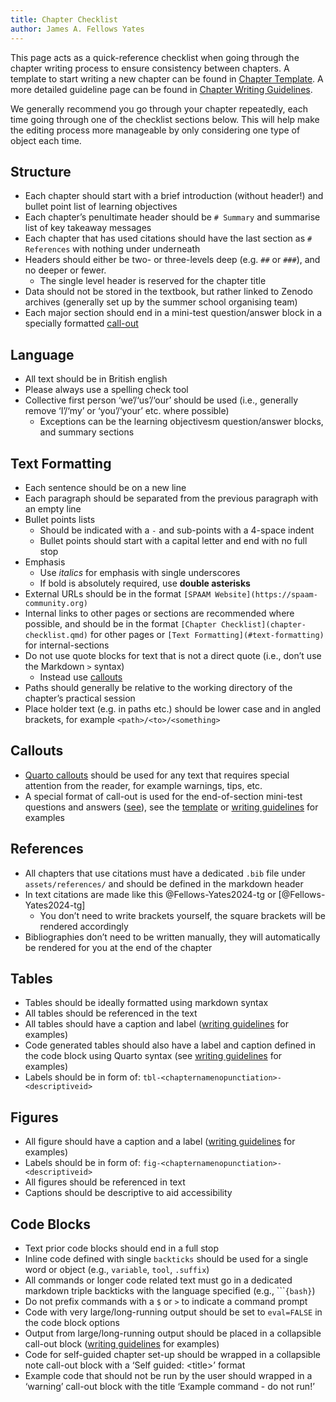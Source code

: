 ```yaml
---
title: Chapter Checklist
author: James A. Fellows Yates
---
```


This page acts as a quick-reference checklist when going through the chapter writing process to ensure consistency between chapters.
A template to start writing a new chapter can be found in [Chapter Template](chapter-template.qmd).
A more detailed guideline page can be found in [Chapter Writing Guidelines](chapter-writing-guidelines.qmd).

We generally recommend you go through your chapter repeatedly, each time going through one of the checklist sections below. 
This will help make the editing process more manageable by only considering one type of object each time.

## Structure

- Each chapter should start with a brief introduction (without header!) and bullet point list of learning objectives
- Each chapter's penultimate header should be `# Summary` and summarise list of key takeaway messages
- Each chapter that has used citations should have the last section as `# References` with nothing under underneath
- Headers should either be two- or three-levels deep (e.g. `##` or `###`), and no deeper or fewer.
    - The single level header is reserved for the chapter title
- Data should not be stored in the textbook, but rather linked to Zenodo archives (generally set up by the summer school organising team)
- Each major section should end in a mini-test question/answer block in a specially formatted [call-out](#callouts)

## Language

- All text should be in British english
- Please always use a spelling check tool
- Collective first person 'we'/'us'/'our' should be used (i.e., generally remove 'I'/'my' or 'you'/'your' etc. where possible)
    - Exceptions can be the learning objectivesm question/answer blocks, and summary sections

## Text Formatting

- Each sentence should be on a new line
- Each paragraph should be separated from the previous paragraph with an empty line
- Bullet points lists 
    - Should be indicated with a `-` and sub-points with a 4-space indent
    - Bullet points should start with a capital letter and end with no full stop
- Emphasis
    - Use _italics_ for emphasis with single underscores
    - If bold is absolutely required, use **double asterisks**
- External URLs should be in the format `[SPAAM Website](https://spaam-community.org)`
- Internal links to other pages or sections are recommended where possible, and should be in the format `[Chapter Checklist](chapter-checklist.qmd)` for other pages or `[Text Formatting](#text-formatting)` for internal-sections
- Do not use quote blocks for text that is not a direct quote (i.e., don't use the Markdown `>` syntax)
    - Instead use [callouts](#callouts)
- Paths should generally be relative to the working directory of the chapter's practical session
- Place holder text (e.g. in paths etc.) should be lower case and in angled brackets, for example `<path>/<to>/<something>`

## Callouts

- [Quarto callouts](https://quarto.org/docs/authoring/callouts.html) should be used for any text that requires special attention from the reader, for example warnings, tips, etc. 
- A special format of call-out is used for the end-of-section mini-test questions and answers ([see](#structure)), see the [template](chapter-template.qmd) or [writing guidelines](chapter-writing-guidelines.qmd) for examples

## References

- All chapters that use citations must have a dedicated `.bib` file under `assets/references/` and should be defined in the markdown header
- In text citations are made like this @Fellows-Yates2024-tg or [@Fellows-Yates2024-tg]
    - You don't need to write brackets yourself, the square brackets will be rendered accordingly
- Bibliographies don't need to be written manually, they will automatically be rendered for you at the end of the chapter

## Tables

- Tables should be ideally formatted using markdown syntax
- All tables should be referenced in the text
- All tables should have a caption and label ([writing guidelines](chapter-writing-guidelines.qmd) for examples)
- Code generated tables should also have a label and caption defined in the code block using Quarto syntax (see [writing guidelines](chapter-writing-guidelines.qmd) for examples)
- Labels should be in form of: `tbl-<chapternamenopunctiation>-<descriptiveid>`

## Figures

- All figure should have a caption and a label ([writing guidelines](chapter-writing-guidelines.qmd) for examples)
- Labels should be in form of: `fig-<chapternamenopunctiation>-<descriptiveid>`
- All figures should be referenced in text
- Captions should be descriptive to aid accessibility

## Code Blocks

- Text prior code blocks should end in a full stop
- Inline code defined with single `backticks` should be used for a single word or object (e.g., `variable`, `tool`, `.suffix`)
- All commands or longer code related text must go in a dedicated markdown triple backticks with the language specified (e.g., ````{bash}`)
- Do not prefix commands with a `$` or `>` to indicate a command prompt
- Code with very large/long-running output should be set to `eval=FALSE` in the code block options
- Output from large/long-running output should be placed in a collapsible call-out block ([writing guidelines](chapter-writing-guidelines.qmd) for examples)
- Code for self-guided chapter set-up should be wrapped in a collapsible note call-out block with a 'Self guided: \<title\>' format
- Example code that should not be run by the user should wrapped in a 'warning' call-out block with the title 'Example command - do not run!'